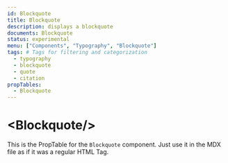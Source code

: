 ```yaml
---
id: Blockquote
title: Blockquote
description: displays a blockquote
documents: Blockquote
status: experimental
menu: ["Components", "Typography", "Blockquote"]
tags: # Tags for filtering and categorization
  - typography
  - blockquote
  - quote
  - citation
propTables:
  - Blockquote
---
```


# \<Blockquote/\>

This is the PropTable for the `Blockquote` component. Just use it in the MDX file as if it was a regular HTML Tag.

<PropTable id="Blockquote" />
